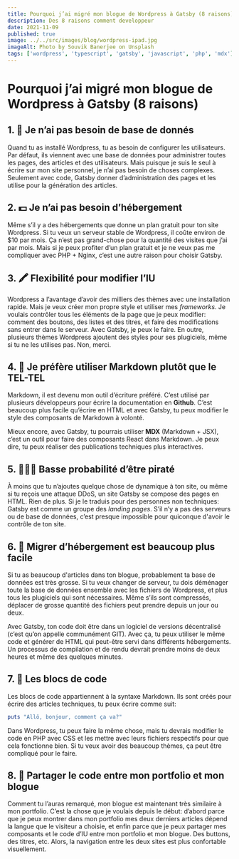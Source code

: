 ```yaml
---
title: Pourquoi j’ai migré mon blogue de Wordpress à Gatsby (8 raisons)
description: Des 8 raisons comment developpeur
date: 2021-11-09
published: true
image: ../../src/images/blog/wordpress-ipad.jpg
imageAlt: Photo by Souvik Banerjee on Unsplash
tags: ['wordpress', 'typescript', 'gatsby', 'javascript', 'php', 'mdx']
---
```


# Pourquoi j’ai migré mon blogue de Wordpress à Gatsby (8 raisons)

## 1. 💾 Je n’ai pas besoin de base de donnés

Quand tu as installé Wordpress, tu as besoin de configurer les utilisateurs. Par défaut, ils viennent avec une base de données pour administrer toutes les pages, des articles et des utilisateurs. Mais puisque je suis le seul à écrire sur mon site personnel, je n’ai pas besoin de choses complexes. Seulement avec code, Gatsby donner d’administration des pages et les utilise pour la génération des articles.

## 2. 💵 Je n’ai pas besoin d’hébergement

Même s’il y a des hébergements que donne un plan gratuit pour ton site Wordpress. Si tu veux un serveur stable de Wordpress, il coûte environ de $10 par mois. Ça n’est pas grand-chose pour la quantité des visites que j’ai par mois. Mais si je peux profiter d’un plan gratuit et je ne veux pas me compliquer avec PHP + Nginx, c’est une autre raison pour choisir Gatsby.

## 3. 🖍 Flexibilité pour modifier l’IU

Wordpress a l’avantage d’avoir des milliers des thèmes avec une installation rapide. Mais je veux créer mon propre style et utiliser mes _frameworks_. Je voulais contrôler tous les éléments de la page que je peux modifier: comment des boutons, des listes et des titres, et faire des modifications sans entrer dans le serveur. Avec Gatsby, je peux le faire. En outre, plusieurs thèmes Wordpress ajoutent des styles pour ses plugiciels, même si tu ne les utilises pas. Non, merci.

## 4. 📝 Je préfère utiliser Markdown plutôt que le TEL-TEL

Markdown, il est devenu mon outil d’écriture préféré. C’est utilisé par plusieurs développeurs pour écrire la documentation en **Github**. C’est beaucoup plus facile qu’écrire en HTML et avec Gatsby, tu peux modifier le style des composants de Markdown à volonté.

Mieux encore, avec Gatsby, tu pourrais utiliser **MDX** (Markdown + JSX), c’est un outil pour faire des composants React dans Markdown. Je peux dire, tu peux réaliser des publications techniques plus interactives.

## 5. 👨🏻‍💻 Basse probabilité d’être piraté

À moins que tu n’ajoutes quelque chose de dynamique à ton site, ou même si tu reçois une attaque DDoS, un site Gatsby se compose des pages en HTML. Rien de plus. Si je le traduis pour des personnes non techniques: Gatsby est comme un groupe des _landing pages_. S’il n’y a pas des serveurs ou de base de données, c’est presque impossible pour quiconque d'avoir le contrôle de ton site.

## 6. 🚚 Migrer d’hébergement est beaucoup plus facile

Si tu as beaucoup d'articles dans ton blogue, probablement ta base de données est très grosse. Si tu veux changer de serveur, tu dois déménager toute la base de données ensemble avec les fichiers de Wordpress, et plus tous les plugiciels qui sont nécessaires. Même s’ils sont compressés, déplacer de grosse quantité des fichiers peut prendre depuis un jour ou deux.

Avec Gatsby, ton code doit être dans un logiciel de versions décentralisé (c’est qu’on appelle communément GIT). Avec ça, tu peux utiliser le même code et générer de HTML qui peut-être servi dans différents hébergements. Un processus de compilation et de rendu devrait prendre moins de deux heures et même des quelques minutes.

## 7. 🧱 Les blocs de code

Les blocs de code appartiennent à la syntaxe Markdown. Ils sont créés pour écrire des articles techniques, tu peux écrire comme suit:

```ruby
puts "Allô, bonjour, comment ça va?"
```

Dans Wordpress, tu peux faire la même chose, mais tu devrais modifier le code en PHP avec CSS et les mettre avec leurs fichiers respectifs pour que cela fonctionne bien. Si tu veux avoir des beaucoup thèmes, ça peut être compliqué pour le faire.

## 8. 🔄 Partager le code entre mon portfolio et mon blogue

Comment tu l’auras remarqué, mon blogue est maintenant très similaire à mon portfolio. C’est la chose que je voulais depuis le début: d’abord parce que je peux montrer dans mon portfolio mes deux derniers articles dépend la langue que le visiteur a choisie, et enfin parce que je peux partager mes composants et le code d’IU entre mon portfolio et mon blogue. Des buttons, des titres, etc. Alors, la navigation entre les deux sites est plus confortable visuellement.
